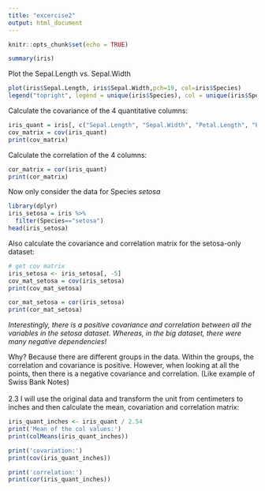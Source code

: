 ---
title: "excercise2"
output: html_document
---

```{r setup, include=FALSE}
knitr::opts_chunk$set(echo = TRUE)
```


```{r cars}
summary(iris)
```

Plot the Sepal.Length vs. Sepal.Width
```{r}
plot(iris$Sepal.Length, iris$Sepal.Width,pch=19, col=iris$Species)
legend("topright", legend = unique(iris$Species), col = unique(iris$Species), pch = 19, title = "Species")

```

<p>
Calculate the covariance of the 4 quantitative columns:

```{r}
iris_quant = iris[, c("Sepal.Length", "Sepal.Width", "Petal.Length", "Petal.Width")]
cov_matrix = cov(iris_quant)
print(cov_matrix)
```
Calculate the correlation of the 4 columns:
```{r}
cor_matrix = cor(iris_quant)
print(cor_matrix)
```
Now only consider the data for Species *setosa*

```{r}
library(dplyr)
iris_setosa = iris %>%
  filter(Species=="setosa")
head(iris_setosa)
```

Also calculate the covariance and correlation matrix for the setosa-only dataset:

```{r}
# get cov matrix
iris_setosa <- iris_setosa[, -5]
cov_mat_setosa = cov(iris_setosa)
print(cov_mat_setosa)
```
```{r}
cor_mat_setosa = cor(iris_setosa)
print(cor_mat_setosa)
```
*Interestingly, there is a positive covariance and correlation between all the variables in the setosa dataset. Whereas, in the big dataset, there were many negative dependencies!*

Why? Because there are different groups in the data. Within the groups, the correlation and covariance is positive. However, when looking at all the points, then there is a negative covariance and correlation. (Like example of Swiss Bank Notes)
<br>
<br>
2.3
I will use the original data and transform the unit from centimeters to inches and then calculate the mean, covariation and correlation matrix:

```{r}
iris_quant_inches <- iris_quant / 2.54
print('Mean of the col values:')
print(colMeans(iris_quant_inches))
```
```{r}
print('covariation:')
print(cov(iris_quant_inches))
```
```{r}
print('correlation:')
print(cor(iris_quant_inches))
```




